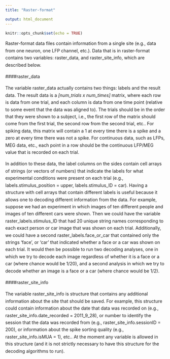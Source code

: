 ```yaml
---
title: "Raster-format"

output: html_document
---
```


```r
knitr::opts_chunk$set(echo = TRUE)
```
<div style="line-height: 1.6em;">
Raster-format data files contain information from a single site (e.g., data from one neuron, one LFP channel, etc.). Data that is in raster-format contains two variables: raster_data, and raster_site_info, which are described below.

####raster_data

The variable raster_data actually contains two things: labels and the result data. The result data is a *[num_trials x num_times]* matrix, where each row is data from one trial, and each column is data from one time point (relative to some event that the data was aligned to). The trials should be in the order that they were shown to a subject, i.e., the first row of the matrix should come from the first trial, the second row from the second trial, etc.. For spiking data, this matrix will contain a 1 at every time there is a spike and a zero at every time there was not a spike. For continuous data, such as LFPs, MEG data, etc., each point in a row should be the continuous LFP/MEG value that is recorded on each trial. 

In addition to these data, the label columns on the sides contain cell arrays of strings (or vectors of numbers) that indicate the labels for what experimental conditions were present on each trial (e.g., labels.stimulus_position = upper, labels.stimulus_ID = car). Having a structure with cell arrays that contain different labels is useful because it allows one to decoding different information from the data. For example, suppose we had an experiment in which images of ten different people and images of ten different cars were shown. Then we could have the variable raster_labels.stimulus_ID that had 20 unique string names corresponding to each exact person or car image that was shown on each trial. Additionally, we could have a second raster_labels.face_or_car that contained only the strings ‘face’, or ‘car’ that indicated whether a face or a car was shown on each trial. It would then be possible to run two decoding analyses, one in which we try to decode each image regardless of whether it is a face or a car (where chance would be 1/20), and a second analysis in which we try to decode whether an image is a face or a car (where chance would be 1/2).

####raster_site_info

The variable raster_site_info is structure that contains any additional information about the site that should be saved. For example, this structure could contain information about the date that data was recorded on (e.g., raster_site_info.date_recorded = 2011_9_28), or number to identify the session that the data was recorded from (e.g., raster_site_info.sessionID = 200), or information about the spike sorting quality (e.g., raster_site_info.isMUA = 1), etc.. At the moment any variable is allowed in this structure (and it is not strictly necessary to have this structure for the decoding algorithms to run).

</div> 